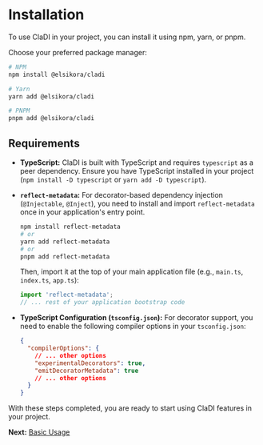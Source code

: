 # Installation

To use ClaDI in your project, you can install it using npm, yarn, or pnpm.

Choose your preferred package manager:

```bash filename="Terminal"
# NPM
npm install @elsikora/cladi

# Yarn
yarn add @elsikora/cladi

# PNPM
pnpm add @elsikora/cladi
```

## Requirements

-   **TypeScript:** ClaDI is built with TypeScript and requires `typescript` as a peer dependency. Ensure you have TypeScript installed in your project (`npm install -D typescript` or `yarn add -D typescript`).
-   **`reflect-metadata`:** For decorator-based dependency injection (`@Injectable`, `@Inject`), you need to install and import `reflect-metadata` once in your application's entry point.

    ```bash filename="Terminal"
    npm install reflect-metadata
    # or
    yarn add reflect-metadata
    # or
    pnpm add reflect-metadata
    ```

    Then, import it at the top of your main application file (e.g., `main.ts`, `index.ts`, `app.ts`):

    ```typescript filename="src/main.ts" copy
    import 'reflect-metadata';
    // ... rest of your application bootstrap code
    ```

-   **TypeScript Configuration (`tsconfig.json`):**
    For decorator support, you need to enable the following compiler options in your `tsconfig.json`:

    ```json filename="tsconfig.json" copy
    {
      "compilerOptions": {
        // ... other options
        "experimentalDecorators": true,
        "emitDecoratorMetadata": true
        // ... other options
      }
    }
    ```

With these steps completed, you are ready to start using ClaDI features in your project.

**Next:** [Basic Usage](./basic-usage) 